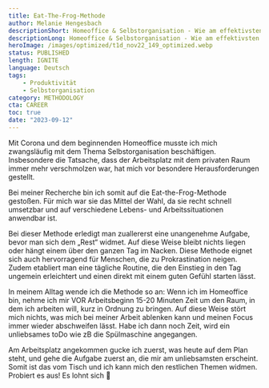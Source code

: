 ```yaml
---
title: Eat-The-Frog-Methode
author: Melanie Hengesbach
descriptionShort: Homeoffice & Selbstorganisation - Wie am effektivsten bewältigen?
descriptionLong: Homeoffice & Selbstorganisation - Wie am effektivsten bewältigen?
heroImage: /images/optimized/t1d_nov22_149_optimized.webp
status: PUBLISHED
length: IGNITE
language: Deutsch
tags:
    - Produktivität
    - Selbstorganisation
category: METHODOLOGY
cta: CAREER
toc: true
date: "2023-09-12"
---
```


Mit Corona und dem beginnenden Homeoffice musste ich mich zwangsläufig mit dem Thema Selbstorganisation beschäftigen. Insbesondere die Tatsache, dass der Arbeitsplatz mit dem privaten Raum immer mehr verschmolzen war, hat mich vor besondere Herausforderungen gestellt.

Bei meiner Recherche bin ich somit auf die Eat-the-Frog-Methode gestoßen. Für mich war sie das Mittel der Wahl, da sie recht schnell umsetzbar und auf verschiedene Lebens- und Arbeitssituationen anwendbar ist.

Bei dieser Methode erledigt man zuallererst eine unangenehme Aufgabe, bevor man sich dem „Rest“ widmet. Auf diese Weise bleibt nichts liegen oder hängt einem über den ganzen Tag im Nacken. Diese Methode eignet sich auch hervorragend für Menschen, die zu Prokrastination neigen. Zudem etabliert man eine tägliche Routine, die den Einstieg in den Tag ungemein erleichtert und einen direkt mit einem guten Gefühl starten lässt.

In meinem Alltag wende ich die Methode so an: Wenn ich im Homeoffice bin, nehme ich mir VOR Arbeitsbeginn 15-20 Minuten Zeit um den Raum, in dem ich arbeiten will, kurz in Ordnung zu bringen. Auf diese Weise stört mich nichts, was mich bei meiner Arbeit ablenken kann und meinen Focus immer wieder abschweifen lässt. Habe ich dann noch Zeit, wird ein unliebsames toDo wie zB die Spülmaschine angegangen.

Am Arbeitsplatz angekommen gucke ich zuerst, was heute auf dem Plan steht, und gehe die Aufgabe zuerst an, die mir am unliebsamsten erscheint. Somit ist das vom Tisch und ich kann mich den restlichen Themen widmen. Probiert es aus! Es lohnt sich 

